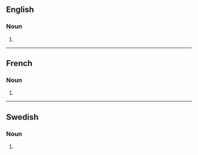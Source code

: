 ==English==

===Noun===
{{head|en|noun plural form}}

# {{plural of|vaccination|lang=en}}

----

==French==

===Noun===
{{head|fr|noun plural form|g=f}}

# {{plural of|vaccination|lang=fr}}

----

==Swedish==

===Noun===
{{head|sv|noun form}}

# {{sv-noun-form-indef-gen|vaccination}}